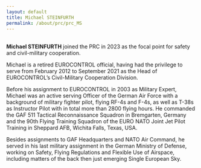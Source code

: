```yaml
---
layout: default
title: Michael STEINFURTH
permalink: /about/prc/prc_MS
---
```


<br>
**Michael STEINFURTH** joined the PRC in 2023 as the focal point for safety and civil-military cooperation.

Michael is a retired EUROCONTROL official, having had the privilege to serve from February 2012 to September 2021 as the Head of EUROCONTROL’s Civil-Military Cooperation Division.  

Before his assignment to EUROCONTROL in 2003 as Military Expert, Michael was an active serving Officer of the German Air Force with a background of military fighter pilot, flying RF-4s and F-4s, as well as T-38s as Instructor Pilot with in total more than 2800 flying hours. He commanded the GAF 511 Tactical Reconnaissance Squadron in Bremgarten, Germany and the 90th Flying Training Squadron of the EURO NATO Joint Jet Pilot Training in Sheppard AFB, Wichita Falls, Texas, USA.

Besides assignments to GAF Headquarters and NATO Air Command, he served in his last military assignment in the German Ministry of Defense, working on Safety, Flying Regulations and Flexible Use of Airspace, including matters of the back then just emerging Single European Sky.  
